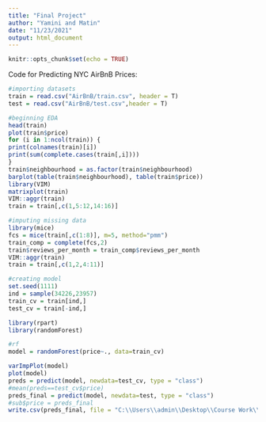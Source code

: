 ```yaml
---
title: "Final Project"
author: "Yamini and Matin"
date: "11/23/2021"
output: html_document
---
```


```r
knitr::opts_chunk$set(echo = TRUE)
```
Code for Predicting NYC AirBnB Prices:
```r
#importing datasets
train = read.csv("AirBnB/train.csv", header = T)
test = read.csv("AirBnB/test.csv",header = T)
```

```r
#beginning EDA
head(train)
plot(train$price)
for (i in 1:ncol(train)) {
print(colnames(train)[i])
print(sum(complete.cases(train[,i])))
}
train$neighbourhood = as.factor(train$neighbourhood)
barplot(table(train$neighbourhood), table(train$price))
library(VIM)
matrixplot(train)
VIM::aggr(train)
train = train[,c(1,5:12,14:16)]
```

```r
#imputing missing data
library(mice)
fcs = mice(train[,c(1:8)], m=5, method="pmm")
train_comp = complete(fcs,2)
train$reviews_per_month = train_comp$reviews_per_month
VIM::aggr(train)
train = train[,c(1,2,4:11)]
```

```r
#creating model
set.seed(1111)
ind = sample(34226,23957)
train_cv = train[ind,]
test_cv = train[-ind,]
```

```r
library(rpart)
library(randomForest)

#rf
model = randomForest(price~., data=train_cv)

varImpPlot(model)
plot(model)
preds = predict(model, newdata=test_cv, type = "class")
#mean(preds==test_cv$price)
preds_final = predict(model, newdata=test, type = "class")
#sub$price = preds_final
write.csv(preds_final, file = "C:\\Users\\admin\\Desktop\\Course Work\\STAT 388\\Final Project\\AirBnB\\finalpredictions.csv", row.names = FALSE)
```